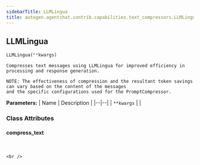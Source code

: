 ```yaml
---
sidebarTitle: LLMLingua
title: autogen.agentchat.contrib.capabilities.text_compressors.LLMLingua
---
```

<h2 id="autogen.agentchat.contrib.capabilities.text_compressors.LLMLingua" class="doc doc-heading">
    <code class="doc-symbol doc-symbol-heading doc-symbol-class"></code>
    <span class="doc doc-object-name doc-class-name">LLMLingua</span>
</h2>

```python
LLMLingua(**kwargs)
```

    Compresses text messages using LLMLingua for improved efficiency in processing and response generation.
    
    NOTE: The effectiveness of compression and the resultant token savings can vary based on the content of the messages
    and the specific configurations used for the PromptCompressor.

<b>Parameters:</b>
| Name | Description |
|--|--|
| `**kwargs` |  |

### Class Attributes

<code class="doc-symbol doc-symbol-heading doc-symbol-attribute"></code>
#### compress_text
<br />

    <br />